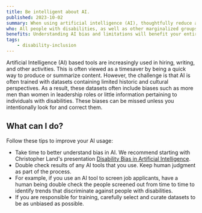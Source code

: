 ```yaml
---
title: Be intelligent about AI.
published: 2023-10-02
summary: When using artificial intelligence (AI), thoughtfully reduce and check for bias.
who: All people with disabilities, as well as other marginalized groups.
benefits: Understanding AI bias and limitations will benefit your entire audience.
tags:
    - disability-inclusion
---
```


Artificial Intelligence (AI) based tools are increasingly used in hiring, writing, and other activities. This is often viewed as a timesaver by being a quick way to produce or summarize content. However, the challenge is that AI is often trained with datasets containing limited historic and cultural perspectives. As a result, these datasets often include biases such as more men than women in leadership roles or little information pertaining to individuals with disabilities. These biases can be missed unless you intentionally look for and correct them.

## What can I do?

Follow these tips to improve your AI usage:

- Take time to better understand bias in AI. We recommend starting with Christopher Land's presentation [Disability Bias in Artificial Intelligence](https://www.youtube.com/watch?v=n2z4V5gltJA&list=PLn7dsvRdQEfFfYUgq0wVLXlVN7yQUUWd-&index=19).
- Double check results of any AI tools that you use.  Keep human judgment as part of the process.
- For example, if you use an AI tool to screen job applicants, have a human being double check the people screened out from time to time to identify trends that discriminate against people with disabilities.
- If you are responsible for training, carefully select and curate datasets to be as unbiased as possible.
